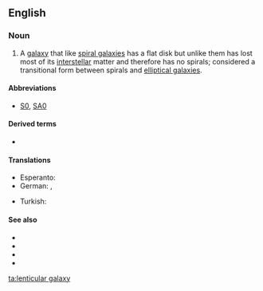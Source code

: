 ==English==

===Noun===
{{wikipedia}}
{{en-noun|lenticular galaxies}}

# {{lb|en|galaxy}} A [[galaxy]] that like [[spiral galaxy|spiral galaxies]] has a flat disk but unlike them has lost most of its [[interstellar]] matter and therefore has no spirals; considered a transitional form between spirals and [[elliptical galaxy|elliptical galaxies]].

====Abbreviations====
* [[S0]], [[SA0]]

====Derived terms====
* {{l|en|barred lenticular galaxy}}

====Translations====
{{trans-top|galaxy that has flat disk but has lost most of its interstellar matter}}
* Esperanto: {{t|eo|lensosimila galaksio}}
* German: {{t|de|lentikuläre Galaxie|f}}, {{t|de|linsenförmige Galaxie|f}}
{{trans-mid}}
* Turkish: {{t|tr|merceksi galaksi}}
{{trans-bottom}}

====See also====
* {{l|en|elliptical galaxy}}
* {{l|en|spiral galaxy}}
* {{l|en|barred spiral galaxy}}
* {{l|en|irregular galaxy}}

[[ta:lenticular galaxy]]